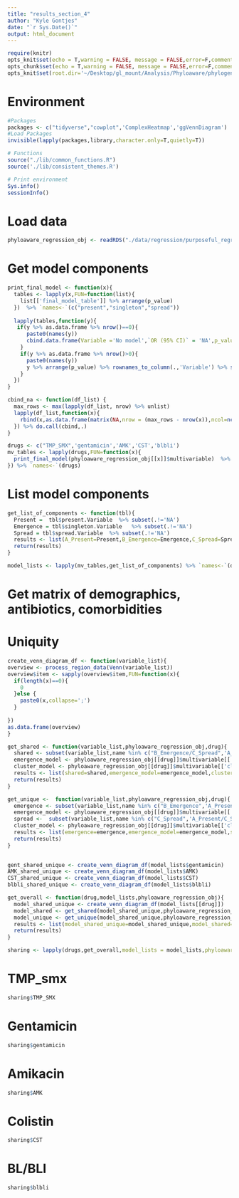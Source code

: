 ```yaml
---
title: "results_section_4"
author: "Kyle Gontjes"
date: "`r Sys.Date()`"
output: html_document
---
```



```r
require(knitr)
opts_knit$set(echo = T,warning = FALSE, message = FALSE,error=F,comment=NA) 
opts_chunk$set(echo = T,warning = FALSE, message = FALSE,error=F,comment=NA)
opts_knit$set(root.dir='~/Desktop/gl_mount/Analysis/Phyloaware/phylogenetic-resistance-ms/')
```
# Environment
```r
#Packages
packages <- c("tidyverse","cowplot",'ComplexHeatmap','ggVennDiagram')   
#Load Packages
invisible(lapply(packages,library,character.only=T,quietly=T))

# Functions
source("./lib/common_functions.R")
source('./lib/consistent_themes.R')

# Print environment
Sys.info()
sessionInfo()
```

# Load data
```r
phyloaware_regression_obj <- readRDS("./data/regression/purposeful_regression_results.RDS")
```

# Get model components
```r
print_final_model <- function(x){
  tables <- lapply(x,FUN=function(list){
    list[['final_model_table']] %>% arrange(p_value)
  })  %>% `names<-`(c("present","singleton","spread")) 
  
  lapply(tables,function(y){
   if(y %>% as.data.frame %>% nrow()==0){
      paste0(names(y))
      cbind.data.frame(Variable ='No model',`OR (95% CI)` = 'NA',p_value ='NA')
    } 
    if(y %>% as.data.frame %>% nrow()>0){
      paste0(names(y))
      y %>% arrange(p_value) %>% rownames_to_column(.,'Variable') %>% select("Variable","OR (95% CI)","p_value")
    } 
  })
}

cbind_na <- function(df_list) { 
  max_rows <- max(lapply(df_list, nrow) %>% unlist) 
  lapply(df_list,function(x){
    rbind(x,as.data.frame(matrix(NA,nrow = (max_rows - nrow(x)),ncol=ncol(x))) %>% mutate_all(as.character) %>% `colnames<-`(c("Variable","OR (95% CI)","p_value")))
  }) %>% do.call(cbind,.)
}
```

```r
drugs <- c("TMP_SMX",'gentamicin','AMK','CST','blbli')
mv_tables <- lapply(drugs,FUN=function(x){
  print_final_model(phyloaware_regression_obj[[x]]$multivariable)  %>% cbind_na
}) %>% `names<-`(drugs)
```

# List model components
```r
get_list_of_components <- function(tbl){
  Present =  tbl$present.Variable  %>% subset(.!='NA')
  Emergence = tbl$singleton.Variable   %>% subset(.!='NA')
  Spread = tbl$spread.Variable  %>% subset(.!='NA')
  results <- list(A_Present=Present,B_Emergence=Emergence,C_Spread=Spread)
  return(results)
}

model_lists <- lapply(mv_tables,get_list_of_components) %>% `names<-`(drugs)
```

# Get matrix of demographics, antibiotics, comorbidities
# Uniquity
```r
create_venn_diagram_df <- function(variable_list){
overview <- process_region_data(Venn(variable_list))
overview$item <- sapply(overview$item,FUN=function(x){
  if(length(x)==0){
    0
  }else {
    paste0(x,collapse=';')
  }
  
})
as.data.frame(overview)
}

get_shared <- function(variable_list,phyloaware_regression_obj,drug){
  shared <- subset(variable_list,name %in% c("B_Emergence/C_Spread",'A_Present/B_Emergence/C_Spread')) %>% .$item %>% subset(.!='0')  %>% str_split(.,";") %>% unlist
  emergence_model <- phyloaware_regression_obj[[drug]]$multivariable[['singleton']][['final_model_table']] %>% subset(rownames(.) %in% shared) 
  cluster_model <- phyloaware_regression_obj[[drug]]$multivariable[['cluster']][['final_model_table']] %>% subset(rownames(.) %in% shared) 
  results <- list(shared=shared,emergence_model=emergence_model,cluster_model=cluster_model)
  return(results)
}

get_unique <-  function(variable_list,phyloaware_regression_obj,drug){
  emergence <- subset(variable_list,name %in% c("B_Emergence",'A_Present/B_Emergence')) %>% .$item %>% subset(.!='0') %>% str_split(.,";") %>% unlist
  emergence_model <- phyloaware_regression_obj[[drug]]$multivariable[['singleton']][['final_model_table']] %>% subset(rownames(.) %in% emergence) 
  spread <-  subset(variable_list,name %in% c("C_Spread",'A_Present/C_Spread')) %>% .$item %>% subset(.!='0') %>% str_split(.,";") %>% unlist
  cluster_model <- phyloaware_regression_obj[[drug]]$multivariable[['cluster']][['final_model_table']] %>% subset(rownames(.) %in% spread) 
  results <- list(emergence=emergence,emergence_model=emergence_model,spread=spread,cluster_model=cluster_model)
  return(results)
}
 

gent_shared_unique <- create_venn_diagram_df(model_lists$gentamicin)
AMK_shared_unique <- create_venn_diagram_df(model_lists$AMK)
CST_shared_unique <- create_venn_diagram_df(model_lists$CST)
blbli_shared_unique <- create_venn_diagram_df(model_lists$blbli)
```

```r
get_overall <- function(drug,model_lists,phyloaware_regression_obj){
  model_shared_unique <- create_venn_diagram_df(model_lists[[drug]])
  model_shared <- get_shared(model_shared_unique,phyloaware_regression_obj,drug) 
  model_unique <- get_unique(model_shared_unique,phyloaware_regression_obj,drug) 
  results <- list(model_shared_unique=model_shared_unique,model_shared=model_shared,model_unique=model_unique)
  return(results)
}
```

```r
sharing <- lapply(drugs,get_overall,model_lists = model_lists,phyloaware_regression_obj=phyloaware_regression_obj) %>% `names<-`(drugs)
```

# TMP_smx
```r
sharing$TMP_SMX
```

# Gentamicin
```r
sharing$gentamicin
```

# Amikacin
```r
sharing$AMK
```

# Colistin
```r
sharing$CST
```

# BL/BLI
```r
sharing$blbli
```

